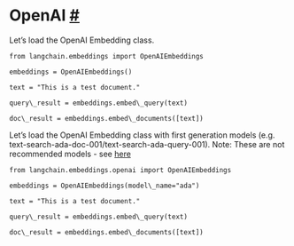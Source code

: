  OpenAI
 [#](#openai "Permalink to this headline")
===================================================
 Let’s load the OpenAI Embedding class.
```
from langchain.embeddings import OpenAIEmbeddings
```
```
embeddings = OpenAIEmbeddings()
```
```
text = "This is a test document."
```
```
query\_result = embeddings.embed\_query(text)
```
```
doc\_result = embeddings.embed\_documents([text])
```
 Let’s load the OpenAI Embedding class with first generation models (e.g. text-search-ada-doc-001/text-search-ada-query-001). Note: These are not recommended models - see
 [here](https://platform.openai.com/docs/guides/embeddings/what-are-embeddings) 
```
from langchain.embeddings.openai import OpenAIEmbeddings
```
```
embeddings = OpenAIEmbeddings(model\_name="ada")
```
```
text = "This is a test document."
```
```
query\_result = embeddings.embed\_query(text)
```
```
doc\_result = embeddings.embed\_documents([text])
```